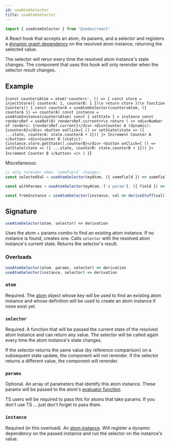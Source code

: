 ```yaml
---
id: useAtomSelector
title: useAtomSelector
---
```



```ts
import { useAtomSelector } from '@zedux/react'
```

A React hook that accepts an atom, its params, and a selector and registers a [dynamic graph dependency](../glossary#dynamic-graph-dependency) on the resolved atom instance, returning the selected value.

The selector will rerun every time the resolved atom instance's state changes. The component that uses this hook will only rerender when the selector result changes.

## Example

<LiveEditor ecosystemId="useAtomSelector/example" resultVar="Counters">{`
const countersAtom = atom('counters', () => {
  const store = injectStore({ counterA: 1, counterB: 1 })\n
  return store
})\n
function Counters() {
  const counterA = useAtomSelector(countersAtom, ({ counterA }) => counterA)
  const instance = useAtomInstance(countersAtom)
  const { setState } = instance
  const rendersRef = useRef(0)
  rendersRef.current++\n
  return (
    <>
      <div>Number of renders: {rendersRef.current}</div>
      <div>Counter A (dynamic): {counterA}</div>
      <button onClick={
        () => setState(state => ({ ...state, counterA: state.counterA + 1}))
      }>
        Increment Counter A
      </button>
      <div>Counter B (static): {instance.store.getState().counterB}</div>
      <button onClick={
        () => setState(state => ({ ...state, counterB: state.counterB + 1}))
      }>
        Increment Counter B
      </button>
    </>
  )
}
`}</LiveEditor>

Miscellaneous:

```ts
// only rerender when `someField` changes:
const selectedVal = useAtomSelector(myAtom, ({ someField }) => someField)

const withParams = useAtomSelector(myAtom, ['a param'], ({ field }) => field)

const fromInstance = useAtomSelector(instance, val => deriveStuff(val))
```

## Signature

```ts
useAtomSelector(atom, selector) => derivation
```

Uses the atom + params combo to find an existing atom instance. If no instance is found, creates one. Calls `selector` with the resolved atom instance's current state. Returns the selector's result.

### Overloads

```ts
useAtomSelector(atom, params, selector) => derivation
useAtomSelector(instance, selector) => derivation
```

### `atom`

Required. The [atom](../classes/Atom) object whose key will be used to find an existing atom instance and whose definition will be used to create an atom instance if none exist yet.

### `selector`

Required. A function that will be passed the current state of the resolved atom instance and can return any value. The selector will be called again every time the atom instance's state changes.

If the selector returns the same value (by reference comparison) on a subsequent state update, the component will not rerender. If the selector returns a different value, the component will rerender.

### `params`

Optional. An array of parameters that identify this atom instance. These params will be passed to the atom's [evaluator function](../glossary#evaluator).

TS users will be required to pass this for atoms that take params. If you don't use TS ... just don't forget to pass them.

### `instance`

Required (in this overload). An [atom instance](../classes/AtomInstance). Will register a dynamic dependency on the passed instance and run the selector on the instance's value.
